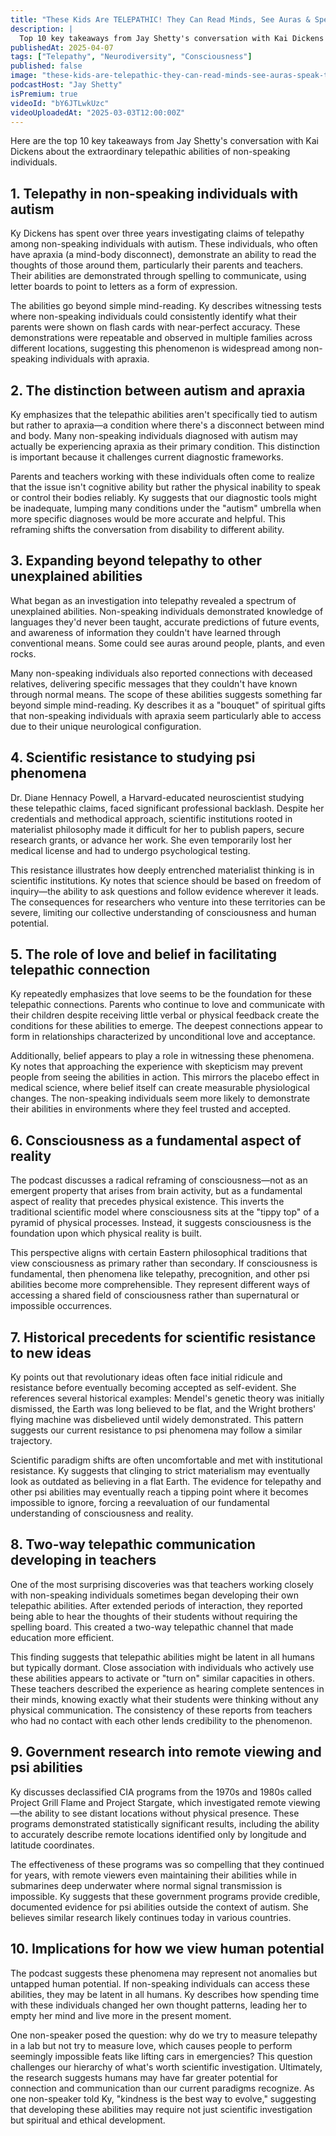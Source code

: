 ```yaml
---
title: "These Kids Are TELEPATHIC! They Can Read Minds, See Auras & Speak to The Other Side! | Ky Dickens"
description: |
  Top 10 key takeaways from Jay Shetty's conversation with Kai Dickens about the extraordinary telepathic abilities of non-speaking individuals.
publishedAt: 2025-04-07
tags: ["Telepathy", "Neurodiversity", "Consciousness"]
published: false
image: "these-kids-are-telepathic-they-can-read-minds-see-auras-speak-to-the-other-side-ky-dickens.jpg"
podcastHost: "Jay Shetty"
isPremium: true
videoId: "bY6JTLwkUzc"
videoUploadedAt: "2025-03-03T12:00:00Z"
---
```



<PodcastSummaryPageLayout frontmatter={frontmatter}>

Here are the top 10 key takeaways from Jay Shetty's conversation with Kai Dickens about the extraordinary telepathic abilities of non-speaking individuals.

## 1. Telepathy in non-speaking individuals with autism

Ky Dickens has spent over three years investigating claims of telepathy among non-speaking individuals with autism. These individuals, who often have apraxia (a mind-body disconnect), demonstrate an ability to read the thoughts of those around them, particularly their parents and teachers. Their abilities are demonstrated through spelling to communicate, using letter boards to point to letters as a form of expression.

The abilities go beyond simple mind-reading. Ky describes witnessing tests where non-speaking individuals could consistently identify what their parents were shown on flash cards with near-perfect accuracy. These demonstrations were repeatable and observed in multiple families across different locations, suggesting this phenomenon is widespread among non-speaking individuals with apraxia.

## 2. The distinction between autism and apraxia

Ky emphasizes that the telepathic abilities aren't specifically tied to autism but rather to apraxia—a condition where there's a disconnect between mind and body. Many non-speaking individuals diagnosed with autism may actually be experiencing apraxia as their primary condition. This distinction is important because it challenges current diagnostic frameworks.

Parents and teachers working with these individuals often come to realize that the issue isn't cognitive ability but rather the physical inability to speak or control their bodies reliably. Ky suggests that our diagnostic tools might be inadequate, lumping many conditions under the "autism" umbrella when more specific diagnoses would be more accurate and helpful. This reframing shifts the conversation from disability to different ability.

## 3. Expanding beyond telepathy to other unexplained abilities

What began as an investigation into telepathy revealed a spectrum of unexplained abilities. Non-speaking individuals demonstrated knowledge of languages they'd never been taught, accurate predictions of future events, and awareness of information they couldn't have learned through conventional means. Some could see auras around people, plants, and even rocks.

Many non-speaking individuals also reported connections with deceased relatives, delivering specific messages that they couldn't have known through normal means. The scope of these abilities suggests something far beyond simple mind-reading. Ky describes it as a "bouquet" of spiritual gifts that non-speaking individuals with apraxia seem particularly able to access due to their unique neurological configuration.

## 4. Scientific resistance to studying psi phenomena

Dr. Diane Hennacy Powell, a Harvard-educated neuroscientist studying these telepathic claims, faced significant professional backlash. Despite her credentials and methodical approach, scientific institutions rooted in materialist philosophy made it difficult for her to publish papers, secure research grants, or advance her work. She even temporarily lost her medical license and had to undergo psychological testing.

This resistance illustrates how deeply entrenched materialist thinking is in scientific institutions. Ky notes that science should be based on freedom of inquiry—the ability to ask questions and follow evidence wherever it leads. The consequences for researchers who venture into these territories can be severe, limiting our collective understanding of consciousness and human potential.

## 5. The role of love and belief in facilitating telepathic connection

Ky repeatedly emphasizes that love seems to be the foundation for these telepathic connections. Parents who continue to love and communicate with their children despite receiving little verbal or physical feedback create the conditions for these abilities to emerge. The deepest connections appear to form in relationships characterized by unconditional love and acceptance.

Additionally, belief appears to play a role in witnessing these phenomena. Ky notes that approaching the experience with skepticism may prevent people from seeing the abilities in action. This mirrors the placebo effect in medical science, where belief itself can create measurable physiological changes. The non-speaking individuals seem more likely to demonstrate their abilities in environments where they feel trusted and accepted.

## 6. Consciousness as a fundamental aspect of reality

The podcast discusses a radical reframing of consciousness—not as an emergent property that arises from brain activity, but as a fundamental aspect of reality that precedes physical existence. This inverts the traditional scientific model where consciousness sits at the "tippy top" of a pyramid of physical processes. Instead, it suggests consciousness is the foundation upon which physical reality is built.

This perspective aligns with certain Eastern philosophical traditions that view consciousness as primary rather than secondary. If consciousness is fundamental, then phenomena like telepathy, precognition, and other psi abilities become more comprehensible. They represent different ways of accessing a shared field of consciousness rather than supernatural or impossible occurrences.

## 7. Historical precedents for scientific resistance to new ideas

Ky points out that revolutionary ideas often face initial ridicule and resistance before eventually becoming accepted as self-evident. She references several historical examples: Mendel's genetic theory was initially dismissed, the Earth was long believed to be flat, and the Wright brothers' flying machine was disbelieved until widely demonstrated. This pattern suggests our current resistance to psi phenomena may follow a similar trajectory.

Scientific paradigm shifts are often uncomfortable and met with institutional resistance. Ky suggests that clinging to strict materialism may eventually look as outdated as believing in a flat Earth. The evidence for telepathy and other psi abilities may eventually reach a tipping point where it becomes impossible to ignore, forcing a reevaluation of our fundamental understanding of consciousness and reality.

## 8. Two-way telepathic communication developing in teachers

One of the most surprising discoveries was that teachers working closely with non-speaking individuals sometimes began developing their own telepathic abilities. After extended periods of interaction, they reported being able to hear the thoughts of their students without requiring the spelling board. This created a two-way telepathic channel that made education more efficient.

This finding suggests that telepathic abilities might be latent in all humans but typically dormant. Close association with individuals who actively use these abilities appears to activate or "turn on" similar capacities in others. These teachers described the experience as hearing complete sentences in their minds, knowing exactly what their students were thinking without any physical communication. The consistency of these reports from teachers who had no contact with each other lends credibility to the phenomenon.

## 9. Government research into remote viewing and psi abilities

Ky discusses declassified CIA programs from the 1970s and 1980s called Project Grill Flame and Project Stargate, which investigated remote viewing—the ability to see distant locations without physical presence. These programs demonstrated statistically significant results, including the ability to accurately describe remote locations identified only by longitude and latitude coordinates.

The effectiveness of these programs was so compelling that they continued for years, with remote viewers even maintaining their abilities while in submarines deep underwater where normal signal transmission is impossible. Ky suggests that these government programs provide credible, documented evidence for psi abilities outside the context of autism. She believes similar research likely continues today in various countries.

## 10. Implications for how we view human potential

The podcast suggests these phenomena may represent not anomalies but untapped human potential. If non-speaking individuals can access these abilities, they may be latent in all humans. Ky describes how spending time with these individuals changed her own thought patterns, leading her to empty her mind and live more in the present moment.

One non-speaker posed the question: why do we try to measure telepathy in a lab but not try to measure love, which causes people to perform seemingly impossible feats like lifting cars in emergencies? This question challenges our hierarchy of what's worth scientific investigation. Ultimately, the research suggests humans may have far greater potential for connection and communication than our current paradigms recognize. As one non-speaker told Ky, "kindness is the best way to evolve," suggesting that developing these abilities may require not just scientific investigation but spiritual and ethical development.

</PodcastSummaryPageLayout>
